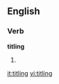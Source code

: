 
==English==

===Verb===
'''titling'''

# {{present participle of|[[title]]}}

[[it:titling]]
[[vi:titling]]